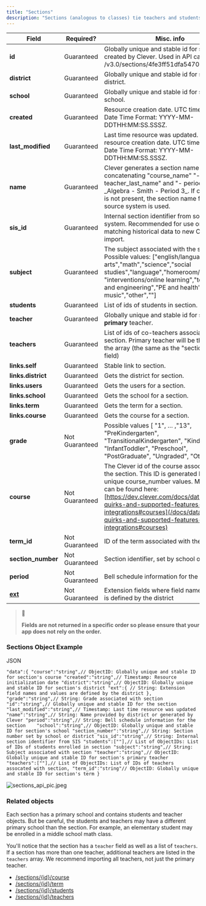 ```yaml
---
title: "Sections"
description: "Sections (analogous to classes) tie teachers and students together."
---
```


| Field                             | Required?      | Misc. info                                                                                                                                                                                                                                                                                                                              |
| --------------------------------- | -------------- | --------------------------------------------------------------------------------------------------------------------------------------------------------------------------------------------------------------------------------------------------------------------------------------------------------------------------------------- |
| **id**                            | Guaranteed     | Globally unique and stable id for section created by Clever. Used in API calls (ex /v3.0/sections/4fe3ff51dfa547000000041f)                                                                                                                                                                                                             |
| **district**                      | Guaranteed     | Globally unique and stable id for section's district.                                                                                                                                                                                                                                                                                   |
| **school**                        | Guaranteed     | Globally unique and stable id for section's school.                                                                                                                                                                                                                                                                                     |
| **created**                       | Guaranteed     | Resource creation date. UTC time in W3C Date Time Format: YYYY-MM-DDTHH:MM:SS.SSSZ.                                                                                                                                                                                                                                                     |
| **last\_modified**                | Guaranteed     | Last time resource was updated. Initializes to resource creation date. UTC time in W3C Date Time Format: YYYY-MM-DDTHH:MM:SS.SSSZ.                                                                                                                                                                                                      |
| **name**                          | Guaranteed     | Clever generates a section name by concatenating "course_name" "- teacher\_last\_name" and "- period", e.g. \_Algebra - Smith - Period 3_. If course name is not present, the section name from the source system is used.                                                                                                              |
| **sis\_id**                       | Guaranteed     | Internal section identifier from source system. Recommended for use only when matching historical data to new Clever import.                                                                                                                                                                                                            |
| **subject**                       | Guaranteed     | The subject associated with the section. Possible values: \["english/language arts","math","science","social studies","language","homeroom/advisory", "interventions/online learning","technology and engineering","PE and health","arts and music","other",""\]                                                                        |
| **students**                      | Guaranteed     | List of ids of students in section.                                                                                                                                                                                                                                                                                                     |
| **teacher**                       | Guaranteed     | Globally unique and stable id for section's **primary** teacher.                                                                                                                                                                                                                                                                        |
| **teachers**                      | Guaranteed     | List of ids of co-teachers associated with the section. Primary teacher will be the first id in the array (the same as the "sections.teacher" field)                                                                                                                                                                                    |
| **links.self**                    | Guaranteed     | Stable link to section.                                                                                                                                                                                                                                                                                                                 |
| **links.district**                | Guaranteed     | Gets the district for section.                                                                                                                                                                                                                                                                                                          |
| **links.users**                   | Guaranteed     | Gets the users for a section.                                                                                                                                                                                                                                                                                                           |
| **links.school**                  | Guaranteed     | Gets the school for a section.                                                                                                                                                                                                                                                                                                          |
| **links.term**                    | Guaranteed     | Gets the term for a section.                                                                                                                                                                                                                                                                                                            |
| **links.course**                  | Guaranteed     | Gets the course for a section.                                                                                                                                                                                                                                                                                                          |
| **grade**                         | Not Guaranteed | Possible values \[ "1", … ,"13", "PreKindergarten", "TransitionalKindergarten", "Kindergarten", "InfantToddler", "Preschool", "PostGraduate", "Ungraded", "Other", ""\]                                                                                                                                                                 |
| **course**                        | Not Guaranteed | The Clever id of the course associated with the section. This ID is generated based on unique course\_number values. More on this can be found here: [https://dev.clever.com/docs/data-model-quirks-and-supported-features-district-integrations#courses](/docs/data-model-quirks-and-supported-features-district-integrations#courses) |
| **term\_id**                      | Not Guaranteed | ID of the term associated with the section.                                                                                                                                                                                                                                                                                             |
| **section\_number**               | Not Guaranteed | Section identifier, set by school or district.                                                                                                                                                                                                                                                                                          |
| **period**                        | Not Guaranteed | Bell schedule information for the section.                                                                                                                                                                                                                                                                                              |
| **[ext](/docs/extension-fields)** | Not Guaranteed | Extension fields where field name and value is defined by the district                                                                                                                                                                                                                                                                  |

> 📘
> 
> **Fields are not returned in a specific order so please ensure that your app does not rely on the order.**
  
  
### Sections Object Example

JSON

`"data":{
  "course":"string",// ObjectID: Globally unique and stable ID for section's course
  "created":"string",// Timestamp: Resource initialization date
  "district":"string",// ObjectID: Globally unique and stable ID for section's district
  "ext":{
  	// String: Extension field names and values are defined by the district
  },
  "grade":"string",// String: Grade associated with section
  "id":"string",// Globally unique and stable ID for the section
  "last_modified":"string",// Timestamp: Last time resource was updated
  "name":"string",// String: Name provided by district or generated by Clever
  "period":"string",// String: Bell schedule information for the section   
  "school":"string",// ObjectID: Globally unique and stable ID for section's school
  "section_number":"string",// String: Section number set by school or district
  "sis_id":"string",// String: Internal section identifier from SIS
  "students":[""],// List of ObjectIDs: List of IDs of students enrolled in section
  "subject":"string",// String: Subject associated with section
  "teacher":"string",// ObjectID: Globally unique and stable ID for section's primary teacher
  "teachers":[""],// List of ObjectIDs: List of IDs of teachers assocated with section,
  "term_id":"string"// ObjectID: Globally unique and stable ID for section's term
}
`

![](/images/1de2816-sections_api_pic.jpeg "sections_api_pic.jpeg")
  
  
### Related objects

Each section has a primary school and contains students and teacher objects. But be careful, the students and teachers may have a different primary school than the section. For example, an elementary student may be enrolled in a middle school math class.

You'll notice that the section has a `teacher` field as well as a list of `teachers`. If a section has more than one teacher, additional teachers are listed in the `teachers` array. We recommend importing all teachers, not just the primary teacher. 

* [/sections/{id}/course](/reference/getcourseforsection)
* [/sections/{id}/term](/reference/gettermforsection)
* [/sections/{id}/students](/reference/getstudentsforsection)
* [/sections/{id}/teachers](/reference/getteachersforsection)